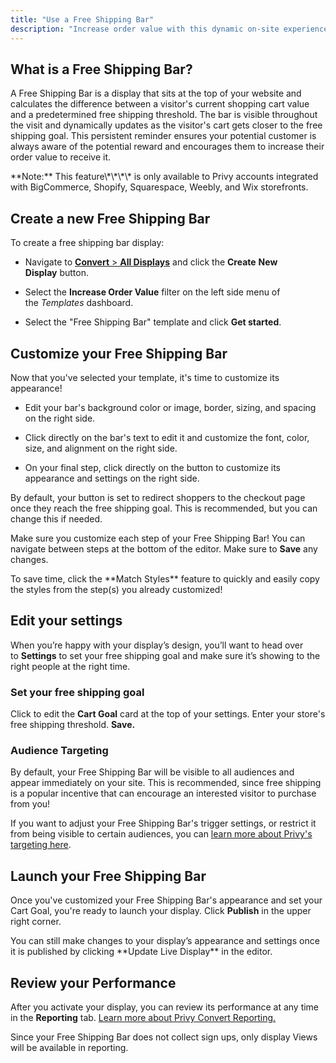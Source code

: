 ```yaml
---
title: "Use a Free Shipping Bar"
description: "Increase order value with this dynamic on-site experience."
---
```


## What is a Free Shipping Bar?

A Free Shipping Bar is a display that sits at the top of your website and calculates the difference between a visitor's current shopping cart value and a predetermined free shipping threshold. The bar is visible throughout the visit and dynamically updates as the visitor's cart gets closer to the free shipping goal. This persistent reminder ensures your potential customer is always aware of the potential reward and encourages them to increase their order value to receive it.

<Warning>
  **Note:** This feature\*\*\*\* is only available to Privy accounts integrated with BigCommerce, Shopify, Squarespace, Weebly, and Wix storefronts.
</Warning>

## Create a new Free Shipping Bar

To create a free shipping bar display:

* Navigate to [**Convert** > **All Displays**](https://dashboard.privy.com/displays) and click the **Create** **New Display** button. 

* Select the **Increase Order Value** filter on the left side menu of the *Templates* dashboard.

* Select the "Free Shipping Bar" template and click **Get started**.

## Customize your Free Shipping Bar

Now that you've selected your template, it's time to customize its appearance!

* Edit your bar's background color or image, border, sizing, and spacing on the right side.

* Click directly on the bar's text to edit it and customize the font, color, size, and alignment on the right side.

* On your final step, click directly on the button to customize its appearance and settings on the right side.

<Note>
  By default, your button is set to redirect shoppers to the checkout page once they reach the free shipping goal. This is recommended, but you can change this if needed.
</Note>



Make sure you customize each step of your Free Shipping Bar! You can navigate between steps at the bottom of the editor. Make sure to **Save** any changes.

<Tip>
  To save time, click the **Match Styles** feature to quickly and easily copy the styles from the step(s) you already customized!
</Tip>



## Edit your settings

When you’re happy with your display’s design, you’ll want to head over to **Settings** to set your free shipping goal and make sure it’s showing to the right people at the right time.

### Set your free shipping goal

Click to edit the **Cart Goal** card at the top of your settings. Enter your store's free shipping threshold. **Save.**

### Audience Targeting

By default, your Free Shipping Bar will be visible to all audiences and appear immediately on your site. This is recommended, since free shipping is a popular incentive that can encourage an interested visitor to purchase from you!

If you want to adjust your Free Shipping Bar's trigger settings, or restrict it from being visible to certain audiences, you can [learn more about Privy's targeting here](https://privy.mintlify.app/docs/learn/displays/settings-overview).



## Launch your Free Shipping Bar

Once you've customized your Free Shipping Bar's appearance and set your Cart Goal, you're ready to launch your display. Click **Publish** in the upper right corner.

<Tip>
  You can still make changes to your display’s appearance and settings once it is published by clicking **Update Live Display** in the editor.
</Tip>

## Review your Performance

After you activate your display, you can review its performance at any time in the **Reporting** tab. [Learn more about Privy Convert Reporting.](https://privy.mintlify.app/docs/learn/displays/reporting-overview)

<Warning>
  Since your Free Shipping Bar does not collect sign ups, only display Views will be available in reporting.
</Warning>